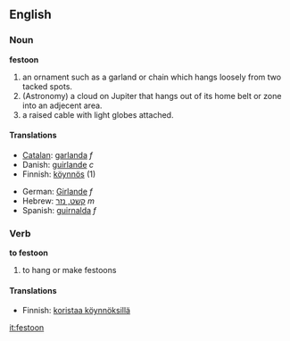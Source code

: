 ==English==

===Noun===
'''festoon'''
# an ornament such as a garland or chain which hangs loosely from two tacked spots.
# (Astronomy) a cloud on Jupiter that hangs out of its home belt or zone into an adjecent area.
# a raised cable with light globes attached.

====Translations====
{{top}}
*[[Catalan]]: [[garlanda]] ''f''
*Danish: [[guirlande]] ''c''
*Finnish: [[köynnös]] (1)
{{mid}}
*German: [[Girlande]] ''f''
*Hebrew: [[קשט, נזר]] ''m''
*Spanish: [[guirnalda]] ''f''
{{bottom}}

===Verb===
'''to festoon'''
# to hang or make festoons

====Translations====
*Finnish: [[koristaa köynnöksillä]]

[[it:festoon]]